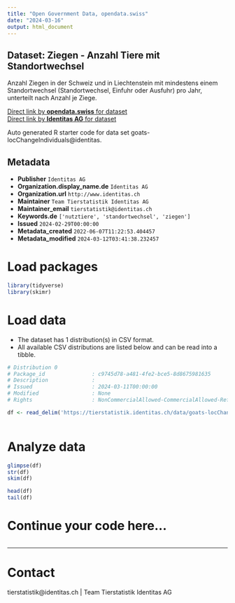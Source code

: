 ```yaml
---
title: "Open Government Data, opendata.swiss"
date: "2024-03-16"
output: html_document
---
```


## Dataset: Ziegen - Anzahl Tiere mit Standortwechsel

Anzahl Ziegen in der Schweiz und in Liechtenstein mit mindestens einem Standortwechsel (Standortwechsel, Einfuhr oder Ausfuhr) pro Jahr, unterteilt nach Anzahl je Ziege.

[Direct link by **opendata.swiss** for dataset](https://opendata.swiss/de/dataset/ziegen-anzahl-tiere-mit-standortwechsel)<br>
[Direct link by **Identitas AG** for dataset](https://tierstatistik.identitas.ch/)

Auto generated R starter code for data set goats-locChangeIndividuals@identitas.

## Metadata

- **Publisher** `Identitas AG`
- **Organization.display_name.de** `Identitas AG`
- **Organization.url** `http://www.identitas.ch`
- **Maintainer** `Team Tierstatistik Identitas AG`
- **Maintainer_email** `tierstatistik@identitas.ch`
- **Keywords.de** `['nutztiere', 'standortwechsel', 'ziegen']`
- **Issued** `2024-02-29T00:00:00`
- **Metadata_created** `2022-06-07T11:22:53.404457`
- **Metadata_modified** `2024-03-12T03:41:38.232457`


# Load packages

```r

library(tidyverse)
library(skimr)

```

# Load data

-   The dataset has 1 distribution(s) in CSV format.
-   All available CSV distributions are listed below and can be read into a tibble.

```r

# Distribution 0
# Package_id               : c9745d78-a481-4fe2-bce5-8d8675981635
# Description              : 
# Issued                   : 2024-03-11T00:00:00
# Modified                 : None
# Rights                   : NonCommercialAllowed-CommercialAllowed-ReferenceRequired

df <- read_delim('https://tierstatistik.identitas.ch/data/goats-locChangeIndividuals.csv')



```

# Analyze data

```r

glimpse(df)
str(df)
skim(df)

head(df)
tail(df)

```

# Continue your code here...

```r

```

------------------------------------------------------------------------

# Contact

tierstatistik@identitas.ch | Team Tierstatistik Identitas AG
